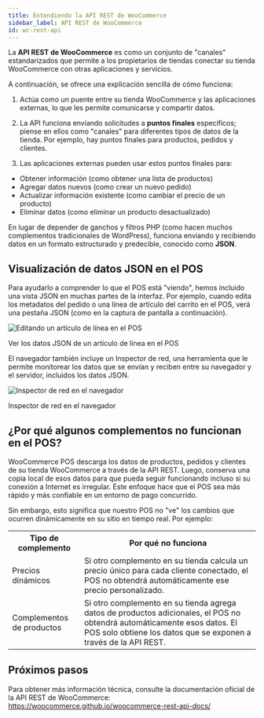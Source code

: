 ```yaml
---
title: Entendiendo la API REST de WooCommerce
sidebar_label: API REST de WooCommerce
id: wc-rest-api
---
```



La **API REST de WooCommerce** es como un conjunto de "canales" estandarizados que permite a los propietarios de tiendas conectar su tienda WooCommerce con otras aplicaciones y servicios.

A continuación, se ofrece una explicación sencilla de cómo funciona:

1. Actúa como un puente entre su tienda WooCommerce y las aplicaciones externas, lo que les permite comunicarse y compartir datos.

2. La API funciona enviando solicitudes a **puntos finales** específicos; piense en ellos como "canales" para diferentes tipos de datos de la tienda. Por ejemplo, hay puntos finales para productos, pedidos y clientes.

3. Las aplicaciones externas pueden usar estos puntos finales para:
- Obtener información (como obtener una lista de productos)
- Agregar datos nuevos (como crear un nuevo pedido)
- Actualizar información existente (como cambiar el precio de un producto)
- Eliminar datos (como eliminar un producto desactualizado)

En lugar de depender de ganchos y filtros PHP (como hacen muchos complementos tradicionales de WordPress), funciona enviando y recibiendo datos en un formato estructurado y predecible, conocido como **JSON**.

<LocalizedSVG svgName="wc-rest-api" />

## Visualización de datos JSON en el POS

Para ayudarlo a comprender lo que el POS está "viendo", hemos incluido una vista JSON en muchas partes de la interfaz.
Por ejemplo, cuando edita los metadatos del pedido o una línea de artículo del carrito en el POS, verá una pestaña JSON (como en la captura de pantalla a continuación).

<div class="image-container">
<Image
alt="Editando un artículo de línea en el POS"
img="/img/edit-line-item.png"
style={{maxHeight: 400}}
/>
<p class="image-caption">Ver los datos JSON de un artículo de línea en el POS</p>
</div>

El navegador también incluye un Inspector de red, una herramienta que le permite monitorear los datos que se envían y reciben entre su navegador y el servidor, incluidos los datos JSON.

<div class="image-container">
<Image
alt="Inspector de red en el navegador"
img="/img/network-inspector.png"
/>
<p class="image-caption">Inspector de red en el navegador</p>
</div>

## ¿Por qué algunos complementos no funcionan en el POS?

WooCommerce POS descarga los datos de productos, pedidos y clientes de su tienda WooCommerce a través de la API REST. Luego, conserva una copia local de esos datos para que pueda seguir funcionando incluso si su conexión a Internet es irregular.
Este enfoque hace que el POS sea más rápido y más confiable en un entorno de pago concurrido.

Sin embargo, esto significa que nuestro POS no "ve" los cambios que ocurren dinámicamente en su sitio en tiempo real. Por ejemplo:

<table>
<tr>
<th style={{width: "200px"}}>Tipo de complemento</th>
<th>Por qué no funciona</th>
</tr>
<tr>
<td>Precios dinámicos</td>
<td>Si otro complemento en su tienda calcula un precio único para cada cliente conectado, el POS no obtendrá automáticamente ese precio personalizado.</td>
</tr>
<tr>
<td>Complementos de productos</td>
<td>Si otro complemento en su tienda agrega datos de productos adicionales, el POS no obtendrá automáticamente esos datos. El POS solo obtiene los datos que se exponen a través de la API REST.</td>
</tr>
</table>

## Próximos pasos

Para obtener más información técnica, consulte la documentación oficial de la API REST de WooCommerce:
https://woocommerce.github.io/woocommerce-rest-api-docs/
